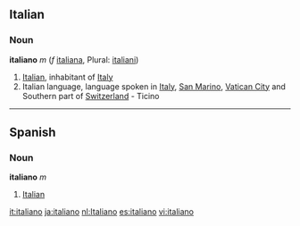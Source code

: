 ==Italian==
===Noun===
'''italiano''' ''m'' (''f'' [[italiana]], Plural: [[italiani]])

# [[Italian]], inhabitant of [[Italy]]
# Italian language, language spoken in [[Italy]], [[San Marino]], [[Vatican City]] and Southern part of [[Switzerland]]   - Ticino

----

==Spanish==
===Noun===
'''italiano''' ''m'' 

# [[Italian]]
[[it:italiano]]
[[ja:italiano]]
[[nl:Italiano]]
[[es:italiano]]
[[vi:italiano]]
